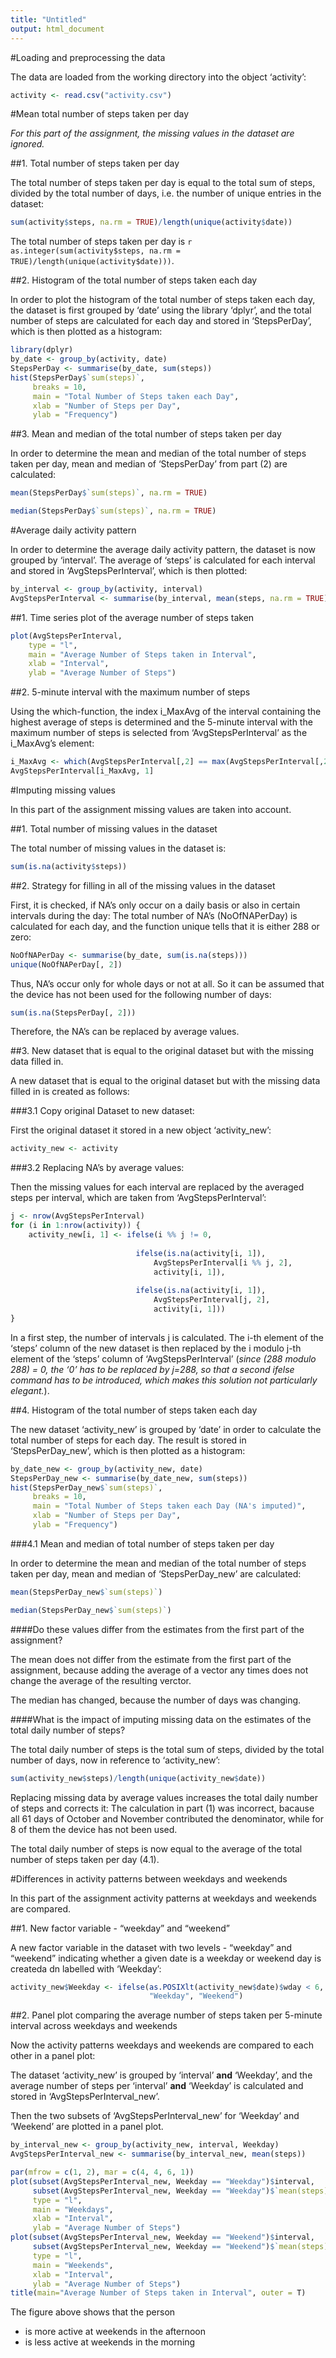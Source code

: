 ```yaml
---
title: "Untitled"
output: html_document
---
```


#Loading and preprocessing the data

The data are loaded from the working directory into the object 'activity':
```r
activity <- read.csv("activity.csv")
```

#Mean total number of steps taken per day

*For this part of the assignment, the missing values in the dataset are ignored.*

##1. Total number of steps taken per day

The total number of steps taken per day is equal to the total sum of steps, divided by the total number of days, i.e. the number of unique entries in the dataset:

```r
sum(activity$steps, na.rm = TRUE)/length(unique(activity$date))
```

The total number of steps taken per day is `r as.integer(sum(activity$steps, na.rm = TRUE)/length(unique(activity$date)))`.

##2. Histogram of the total number of steps taken each day

In order to plot the histogram of the total number of steps taken each day, the dataset is first grouped by 'date' using the library 'dplyr', and the total number of steps are calculated for each day and stored in 'StepsPerDay', which is then plotted as a histogram:

```r
library(dplyr)
by_date <- group_by(activity, date)
StepsPerDay <- summarise(by_date, sum(steps))
hist(StepsPerDay$`sum(steps)`,
     breaks = 10,
     main = "Total Number of Steps taken each Day",
     xlab = "Number of Steps per Day",
     ylab = "Frequency")
```

##3. Mean and median of the total number of steps taken per day

In order to determine the mean and median of the total number of steps taken per day, mean and median of 'StepsPerDay' from part (2) are calculated:

```r
mean(StepsPerDay$`sum(steps)`, na.rm = TRUE)
```
```r
median(StepsPerDay$`sum(steps)`, na.rm = TRUE)
```

#Average daily activity pattern

In order to determine the average daily activity pattern, the dataset is now grouped by 'interval'. The average of 'steps' is calculated for each interval and stored in 'AvgStepsPerInterval', which is then plotted:

```r
by_interval <- group_by(activity, interval)
AvgStepsPerInterval <- summarise(by_interval, mean(steps, na.rm = TRUE))
```

##1. Time series plot of the average number of steps taken
```r
plot(AvgStepsPerInterval,
    type = "l",
    main = "Average Number of Steps taken in Interval",
    xlab = "Interval",
    ylab = "Average Number of Steps")
```

##2. 5-minute interval with the maximum number of steps

Using the which-function, the index i_MaxAvg of the interval containing the highest average of steps is determined and the 5-minute interval with the maximum number of steps is selected from 'AvgStepsPerInterval' as the i_MaxAvg's element:

```r
i_MaxAvg <- which(AvgStepsPerInterval[,2] == max(AvgStepsPerInterval[,2]))
AvgStepsPerInterval[i_MaxAvg, 1]
```

#Imputing missing values

In this part of the assignment missing values are taken into account.

##1. Total number of missing values in the dataset

The total number of missing values in the dataset is:

```r
sum(is.na(activity$steps))
```

##2. Strategy for filling in all of the missing values in the dataset

First, it is checked, if NA's only occur on a daily basis or also in certain intervals during the day: The total number of NA's (NoOfNAPerDay) is calculated for each day, and the function unique tells that it is either 288 or zero:

```r
NoOfNAPerDay <- summarise(by_date, sum(is.na(steps)))
unique(NoOfNAPerDay[, 2])
```

Thus, NA's occur only for whole days or not at all. So it can be assumed that the device has not been used for the following number of days:
```r
sum(is.na(StepsPerDay[, 2]))
```
Therefore, the NA's can be replaced by average values.

##3. New dataset that is equal to the original dataset but with the missing data filled in.

A new dataset that is equal to the original dataset but with the missing data filled in is created as follows:

###3.1 Copy original Dataset to new dataset:

First the original dataset it stored in a new object 'activity_new':

```r
activity_new <- activity
```

###3.2 Replacing NA's by average values:

Then the missing values for each interval are replaced by the averaged steps per interval, which are taken from 'AvgStepsPerInterval':

```r
j <- nrow(AvgStepsPerInterval)
for (i in 1:nrow(activity)) {
    activity_new[i, 1] <- ifelse(i %% j != 0,
                             
                            ifelse(is.na(activity[i, 1]), 
                                AvgStepsPerInterval[i %% j, 2], 
                                activity[i, 1]),
                            
                            ifelse(is.na(activity[i, 1]), 
                                AvgStepsPerInterval[j, 2], 
                                activity[i, 1]))
}
```

In a first step, the number of intervals j is calculated. The i-th element of the 'steps' column of the new dataset is then replaced by the i modulo j-th element of the 'steps' column of 'AvgStepsPerInterval' (*since (288 modulo 288) = 0, the '0' has to be replaced by j=288, so that a second ifelse command has to be introduced, which makes this solution not particularly elegant.*).

##4. Histogram of the total number of steps taken each day

The new dataset 'activity_new' is grouped by 'date' in order to calculate the total number of steps for each day. The result is stored in 'StepsPerDay_new', which is then plotted as a histogram:

```r
by_date_new <- group_by(activity_new, date)
StepsPerDay_new <- summarise(by_date_new, sum(steps))
hist(StepsPerDay_new$`sum(steps)`,
     breaks = 10,
     main = "Total Number of Steps taken each Day (NA's imputed)",
     xlab = "Number of Steps per Day",
     ylab = "Frequency")
```

###4.1 Mean and median of total number of steps taken per day 

In order to determine the mean and median of the total number of steps taken per day, mean and median of 'StepsPerDay_new' are calculated:

```r
mean(StepsPerDay_new$`sum(steps)`)
```
```r
median(StepsPerDay_new$`sum(steps)`)
```
####Do these values differ from the estimates from the first part of the assignment? 

The mean does not differ from the estimate from the first part of the assignment, because adding the average of a vector any times does not change the average of the resulting verctor.

The median has changed, because the number of days was changing.

####What is the impact of imputing missing data on the estimates of the total daily number of steps?

The total daily number of steps is the total sum of steps, divided by the total number of days, now in reference to 'activity_new':

```r
sum(activity_new$steps)/length(unique(activity_new$date))
```

Replacing missing data by average values increases the total daily number of steps and corrects it: The calculation in part (1) was incorrect, bacause all 61 days of October and November contributed the denominator, while for 8 of them the device has not been used.

The total daily number of steps is now equal to the average of the total number of steps taken per day (4.1).

#Differences in activity patterns between weekdays and weekends

In this part of the assignment activity patterns at weekdays and weekends are compared.

##1. New factor variable - "weekday" and "weekend"

A new factor variable in the dataset with two levels - "weekday" and "weekend" indicating whether a given date is a weekday or weekend day is createda dn labelled with 'Weekday':

```r
activity_new$Weekday <- ifelse(as.POSIXlt(activity_new$date)$wday < 6,
                               "Weekday", "Weekend")
```

##2. Panel plot comparing the average number of steps taken per 5-minute interval across weekdays and weekends

Now the activity patterns weekdays and weekends are compared to each other in a panel plot:

The dataset 'activity_new' is grouped by 'interval' **and** 'Weekday', and the average number of steps per 'interval' **and** 'Weekday' is calculated and stored in 'AvgStepsPerInterval_new'.

Then the two subsets of 'AvgStepsPerInterval_new' for 'Weekday' and 'Weekend' are plotted in a panel plot.

```r
by_interval_new <- group_by(activity_new, interval, Weekday)
AvgStepsPerInterval_new <- summarise(by_interval_new, mean(steps))
```

```r
par(mfrow = c(1, 2), mar = c(4, 4, 6, 1))
plot(subset(AvgStepsPerInterval_new, Weekday == "Weekday")$interval,
     subset(AvgStepsPerInterval_new, Weekday == "Weekday")$`mean(steps)`,
     type = "l",
     main = "Weekdays",
     xlab = "Interval",
     ylab = "Average Number of Steps")
plot(subset(AvgStepsPerInterval_new, Weekday == "Weekend")$interval,
     subset(AvgStepsPerInterval_new, Weekday == "Weekend")$`mean(steps)`,
     type = "l",
     main = "Weekends",
     xlab = "Interval",
     ylab = "Average Number of Steps")
title(main="Average Number of Steps taken in Interval", outer = T)
```

The figure above shows that the person 

- is more active at weekends in the afternoon
- is less active at weekends in the morning
